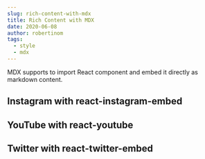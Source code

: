 ```yaml
---
slug: rich-content-with-mdx
title: Rich Content with MDX
date: 2020-06-08
author: robertinom
tags:
  - style
  - mdx
---
```


MDX supports to import React component and embed it directly as markdown content.

## Instagram with react-instagram-embed

<p>
	<InstagramEmbed
		url='https://instagr.am/p/Zw9o4/'
		maxWidth={320}
		hideCaption={true}
	/>
</p>

## YouTube with react-youtube

<p>
	<YouTube videoId={'2g811Eo7K8U'} containerClassName={'youtube-container'} />
</p>

## Twitter with react-twitter-embed

<p>
	<TwitterTweetEmbed tweetId={'933354946111705097'} />
</p>
